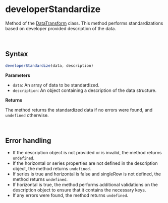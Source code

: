 
<Meta
  title="Helpers/DataTransform/developerStandardize"
/>

# developerStandardize
Method of the [DataTransform](./?path=/docs/helpers-datatransform-datatransform-class--docs) class. This method performs standardizations based on developer provided description of the data.

&nbsp;
## Syntax
```js
developerStandardize(data, description)
```

**Parameters**

- `data`: An array of data to be standardized.
- `description`: An object containing a description of the data structure.

**Returns**

The method returns the standardized data if no errors were found, and `undefined` otherwise.

&nbsp;
## Error handling
- If the description object is not provided or is invalid, the method returns `undefined`.
- If the horizontal or series properties are not defined in the description object, the method returns `undefined`.
- If series is true and horizontal is false and singleRow is not defined, the method returns `undefined`.
- If horizontal is true, the method performs additional validations on the description object to ensure that it contains the necessary keys.
- If any errors were found, the method returns `undefined`.
